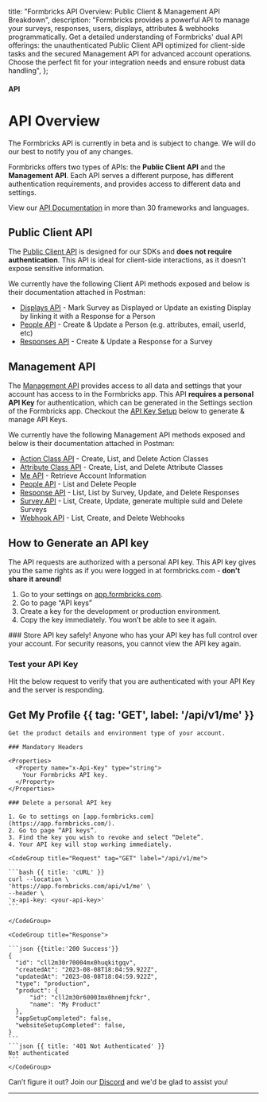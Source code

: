 

  title: "Formbricks API Overview: Public Client & Management API Breakdown",
  description:
    "Formbricks provides a powerful API to manage your surveys, responses, users, displays, attributes & webhooks programmatically. Get a detailed understanding of Formbricks' dual API offerings: the unauthenticated Public Client API optimized for client-side tasks and the secured Management API for advanced account operations. Choose the perfect fit for your integration needs and ensure robust data handling",
};

#### API

# API Overview

<Note>
  The Formbricks API is currently in beta and is subject to change. We will do our best to notify you of any
  changes.
</Note>

Formbricks offers two types of APIs: the **Public Client API** and the **Management API**. Each API serves a different purpose, has different authentication requirements, and provides access to different data and settings.

View our [API Documentation](https://documenter.getpostman.com/view/11026000/2sA3Bq5XEh) in more than 30 frameworks and languages.

## Public Client API

The [Public Client API](https://documenter.getpostman.com/view/11026000/2sA3Bq5XEh#5c981d9e-5e7d-455d-9795-b9c45bc2f930) is designed for our SDKs and **does not require authentication**. This API is ideal for client-side interactions, as it doesn't expose sensitive information.

We currently have the following Client API methods exposed and below is their documentation attached in Postman:

- [Displays API](https://documenter.getpostman.com/view/11026000/2sA3Bq5XEh#949272bf-daec-4d72-9b52-47af3d74a62c) - Mark Survey as Displayed or Update an existing Display by linking it with a Response for a Person
- [People API](https://documenter.getpostman.com/view/11026000/2sA3Bq5XEh#ee3d2188-4253-4bca-9238-6b76455805a9) - Create & Update a Person (e.g. attributes, email, userId, etc)
- [Responses API](https://documenter.getpostman.com/view/11026000/2sA3Bq5XEh#8c773032-536c-483c-a237-c7697347946e) - Create & Update a Response for a Survey

## Management API

The [Management API](https://documenter.getpostman.com/view/11026000/2sA3Bq5XEh#98fce5a1-1365-4125-8de1-acdb28206766) provides access to all data and settings that your account has access to in the Formbricks app. This API **requires a personal API Key** for authentication, which can be generated in the Settings section of the Formbricks app. Checkout the [API Key Setup](#how-to-generate-an-api-key) below to generate & manage API Keys.

We currently have the following Management API methods exposed and below is their documentation attached in Postman:

- [Action Class API](https://documenter.getpostman.com/view/11026000/2sA3Bq5XEh#81947f69-99fc-41c9-a184-f3260e02be48) - Create, List, and Delete Action Classes
- [Attribute Class API](https://documenter.getpostman.com/view/11026000/2sA3Bq5XEh#31089010-d468-4a7c-943e-8ebe71b9a36e) - Create, List, and Delete Attribute Classes
- [Me API](https://documenter.getpostman.com/view/11026000/2sA3Bq5XEh#79e08365-641d-4b2d-aea2-9a855e0438ec) - Retrieve Account Information
- [People API](https://documenter.getpostman.com/view/11026000/2sA3Bq5XEh#cffc27a6-dafb-428f-8ea7-5165bedb911e) - List and Delete People
- [Response API](https://documenter.getpostman.com/view/11026000/2sA3Bq5XEh#e544ec0d-8b30-4e33-8d35-2441cb40d676) - List, List by Survey, Update, and Delete Responses
- [Survey API](https://documenter.getpostman.com/view/11026000/2sA3Bq5XEh#953189b2-37b5-4429-a7bd-f4d01ceae242) - List, Create, Update, generate multiple suId and Delete Surveys
- [Webhook API](https://documenter.getpostman.com/view/11026000/2sA3Bq5XEh#62e6ec65-021b-42a4-ac93-d1434b393c6c) - List, Create, and Delete Webhooks

## How to Generate an API key

The API requests are authorized with a personal API key. This API key gives you the same rights as if you were logged in at formbricks.com - **don't share it around!**

1. Go to your settings on [app.formbricks.com](https://app.formbricks.com).
2. Go to page “API keys”
   <MdxImage src={AddApiKey} alt="Add API Key" quality="100" className="max-w-full rounded-lg sm:max-w-3xl" />
3. Create a key for the development or production environment.
4. Copy the key immediately. You won’t be able to see it again.
   <MdxImage
     src={ApiKeySecret}
     alt="API Key Secret"
     quality="100"
     className="max-w-full rounded-lg sm:max-w-3xl"
   />

<Note>
  ### Store API key safely! Anyone who has your API key has full control over your account. For security
  reasons, you cannot view the API key again.
</Note>

### Test your API Key

Hit the below request to verify that you are authenticated with your API Key and the server is responding.

## Get My Profile {{ tag: 'GET', label: '/api/v1/me' }}

<Row>
  <Col>

    Get the product details and environment type of your account.

    ### Mandatory Headers

    <Properties>
      <Property name="x-Api-Key" type="string">
        Your Formbricks API key.
      </Property>
    </Properties>

    ### Delete a personal API key

    1. Go to settings on [app.formbricks.com](https://app.formbricks.com/).
    2. Go to page “API keys”.
    3. Find the key you wish to revoke and select “Delete”.
    4. Your API key will stop working immediately.

  </Col>
  <Col sticky>

    <CodeGroup title="Request" tag="GET" label="/api/v1/me">

    ```bash {{ title: 'cURL' }}
    curl --location \
    'https://app.formbricks.com/api/v1/me' \
    --header \
    'x-api-key: <your-api-key>'
    ```

    </CodeGroup>

    <CodeGroup title="Response">

    ```json {{title:'200 Success'}}
    {
      "id": "cll2m30r70004mx0huqkitgqv",
      "createdAt": "2023-08-08T18:04:59.922Z",
      "updatedAt": "2023-08-08T18:04:59.922Z",
      "type": "production",
      "product": {
          "id": "cll2m30r60003mx0hnemjfckr",
          "name": "My Product"
      },
      "appSetupCompleted": false,
      "websiteSetupCompleted": false,
    }
    ```
    ```json {{ title: '401 Not Authenticated' }}
    Not authenticated
    ```
    </CodeGroup>

  </Col>
</Row>

Can’t figure it out? Join our [Discord](https://discord.com/invite/3YFcABF2Ts) and we'd be glad to assist you!

---
